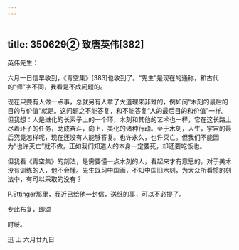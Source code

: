 ```yaml
---
---
---
```

title: 350629② 致唐英伟[382]
---




英伟先生：

六月一日信早收到，《青空集》[383]也收到了。“先生”是现在的通称，和古代的“师”字不同，我看是不成问题的。

现在只要有人做一点事，总就另有人拿了大道理来非难的，例如问“木刻的最后的目的与价值”就是。这问题之不能答复，和不能答复“人的最后目的和价值”一样。但我想：人是进化的长索子上的一个环，木刻和其他的艺术也一样，它在这长路上尽着环子的任务，助成奋斗，向上，美化的诸种行动。至于木刻，人生，宇宙的最后究竟怎样呢，现在还没有人能够答复。也许永久，也许灭亡。但我们不能因为“也许灭亡”就不做，正如我们知道人的本身一定要死，却还要吃饭也。

但我看《青空集》的刻法，是需要懂一点木刻的人，看起来才有意思的，对于美术没有训练的人，他不会懂。先生既习中国画，不知中国旧木刻，为大众所看惯的刻法中，有可以采取的没有？

P.Ettinger那里，我近已给他一封信，送纸的事，可以不必提了。

专此布复，即颂

时绥。

迅 上 六月廿九日